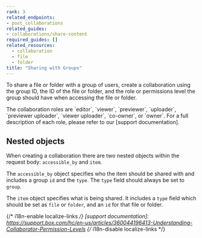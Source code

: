 ```yaml
---
rank: 3
related_endpoints:
- post_collaborations
related_guides:
- collaborations/share-content
required_guides: []
related_resources:
  - collaboration
  - file
  - folder
title: "Sharing with Groups"
---
```

To share a file or folder with a group of users, create a collaboration using
the group ID, the ID of the file or folder, and the role or permissions level
the group should have when accessing the file or folder.

<Samples id='post_collaborations' variant='group' />

<Message>
  The collaboration roles are `editor`, `viewer`, `previewer`, `uploader`,
  `previewer uploader`, `viewer uploader`, `co-owner`, or `owner`. For a full
  description of each role, please refer to our [support documentation].
</Message>

## Nested objects

When creating a collaboration there are two nested objects within the request
body: `accessible_by` and `item`.

The `accessible_by` object specifies who the item should be shared with and
includes a group `id` and the `type`. The `type` field should always be set to
`group`.

The `item` object specifies what is being shared. It includes a `type` field
which should be set as `file` or `folder`, and an `id` for that file or folder.

{/* i18n-enable localize-links */}
[support documentation]: https://support.box.com/hc/en-us/articles/360044196413-Understanding-Collaborator-Permission-Levels
{/* i18n-disable localize-links */}
